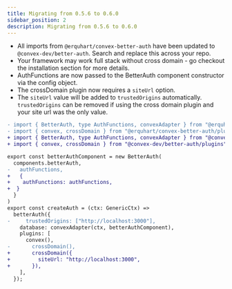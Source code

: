 ```yaml
---
title: Migrating from 0.5.6 to 0.6.0
sidebar_position: 2
description: Migrating from 0.5.6 to 0.6.0
---
```


- All imports from `@erquhart/convex-better-auth` have been updated to `@convex-dev/better-auth`. Search and replace this across your repo.
- Your framework may work full stack without cross domain - go checkout the installation section for more details.
- AuthFunctions are now passed to the BetterAuth component constructor via the config object.
- The crossDomain plugin now requires a `siteUrl` option.
- The `siteUrl` value will be added to `trustedOrigins` automatically. `trustedOrigins` can be removed if using the cross domain plugin and your site url was the only value.

```diff lang="ts" title="convex/auth.ts"
- import { BetterAuth, type AuthFunctions, convexAdapter } from "@erquhart/convex-better-auth";
- import { convex, crossDomain } from "@erquhart/convex-better-auth/plugins";
+ import { BetterAuth, type AuthFunctions, convexAdapter } from "@convex-dev/better-auth";
+ import { convex, crossDomain } from "@convex-dev/better-auth/plugins";

export const betterAuthComponent = new BetterAuth(
  components.betterAuth,
-   authFunctions,
+   {
+    authFunctions: authFunctions,
+  }
  }
)
export const createAuth = (ctx: GenericCtx) =>
  betterAuth({
-     trustedOrigins: ["http://localhost:3000"],
    database: convexAdapter(ctx, betterAuthComponent),
    plugins: [
      convex(),
-       crossDomain(),
+       crossDomain({
+         siteUrl: "http://localhost:3000",
+       }),
    ],
  });
```
